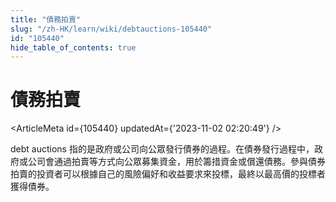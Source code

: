 ```yaml
---
title: "債務拍賣"
slug: "/zh-HK/learn/wiki/debtauctions-105440"
id: "105440"
hide_table_of_contents: true
---
```



<Breadcrumbs current="債務拍賣" />

# 債務拍賣

<ArticleMeta id={105440} updatedAt={'2023-11-02 02:20:49'} />
<div className='border-solid border-b border-t-0 my-4 border-[var(--ifm-color-gray-300)]' />

debt auctions 指的是政府或公司向公眾發行債券的過程。在債券發行過程中，政府或公司會通過拍賣等方式向公眾募集資金，用於籌措資金或償還債務。參與債券拍賣的投資者可以根據自己的風險偏好和收益要求來投標，最終以最高價的投標者獲得債券。
